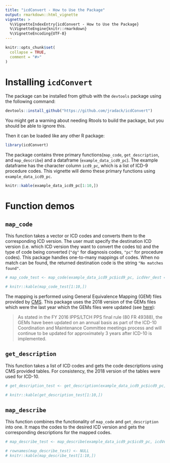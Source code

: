 ```yaml
---
title: "icdConvert - How to Use the Package"
output: rmarkdown::html_vignette
vignette: >
  %\VignetteIndexEntry{icdConvert - How to Use the Package}
  %\VignetteEngine{knitr::rmarkdown}
  %\VignetteEncoding{UTF-8}
---
```


```r
knitr::opts_chunk$set(
  collapse = TRUE,
  comment = "#>"
)
```

# Installing `icdConvert`
The package can  be installed from github with the `devtools` package using the following command:
```r
devtools::install_github("https://github.com/jradack/icdConvert")
```
You might get a warning about needing Rtools to build the package, but you should be able to ignore this.

Then it can be loaded like any other R package:
```r
library(icdConvert)
```

The package contains three primary functions(`map_code`, `get_description`, and `map_describe`) and a dataframe (`example_data_icd9_pc`).
The example dataframe has the character column `icd9_pc`, which is a list of ICD-9 procedure codes.
This vignette will demo these primary functions using `example_data_icd9_pc`.
```r
knitr::kable(example_data_icd9_pc[1:10,])
```

# Function demos
## `map_code`
This function takes a vector or ICD codes and converts them to the corresponding ICD version.
The user must specify the destination ICD version (i.e. which ICD version they want to convert the codes to) and the type of code being converted (`"dg"` for diagnosis codes, `"pc"` for procedure codes).
This package handles one-to-many mappings of codes.
When no match can be found, the returned destination code is the string `"No matches found"`.
```r
# map_code_test <- map_code(example_data_icd9_pc$icd9_pc, icdVer_dest = 10, code_type = "pc")
```

```r
# knitr::kable(map_code_test[1:10,])
```
The mapping is performed using General Equivalence Mapping (GEM) files provided by [CMS](https://www.cms.gov/Medicare/Coding/ICD9ProviderDiagnosticCodes/codes).
This package uses the 2018 version of the GEMs files which were the last year which the GEMs files were updated (see [here](https://www.cms.gov/Medicare/Coding/ICD10/2019-ICD-10-CM)):

> As stated in the FY 2016 IPPS/LTCH PPS final rule (80 FR 49388), the GEMs have been updated on an annual basis as part of the ICD-10 Coordination and Maintenance Committee meetings process and will continue to be updated for approximately 3 years after ICD-10 is implemented.

## `get_description`
This function takes a list of ICD codes and gets the code descriptions using CMS provided tables.
For consistency, the 2018 version of the tables were used for ICD-10.
```r
# get_description_test <- get_description(example_data_icd9_pc$icd9_pc, icdVer = 9, code_type = "pc")
```

```r
# knitr::kable(get_description_test[1:10,])
```

## `map_describe`
This function combines the functionality of `map_code` and `get_description` into one.
It maps the codes to the desired ICD version and gets the corresponding descriptions for the mapped codes.
```r
# map_describe_test <- map_describe(example_data_icd9_pc$icd9_pc, icdVer_dest = 10, code_type = "pc")
```

```r
# rownames(map_describe_test) <- NULL
# knitr::kable(map_describe_test[1:10,])
```






